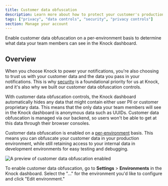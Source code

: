 ```yaml
---
title: Customer data obfuscation
description: Learn more about how to protect your customer's production data in the Knock dashboard.
tags: ["privacy", "data controls", "security", "privacy controls"]
section: Manage your account
---
```


Enable customer data obfuscation on a per-environment basis to determine what data your team members can see in the Knock dashboard.

## Overview

When you choose Knock to power your notifications, you're also choosing to trust us with your customer data and the data you pass in your notifications. This is why [security](/security) is a foundational priority for us at Knock, and it's also why we built our customer data obfuscation controls.

With customer data obfuscation controls, the Knock dashboard automatically hides any data that might contain either user PII or customer proprietary data. This means that the only data your team members will see in the Knock dashboard is anonymous data such as UUIDs. Customer data obfuscation is managed via our backend, so users won't be able to get at this data through their browser consoles.

Customer data obfuscation is enabled on a [per-environment](/send-and-manage-data/environments) basis. This means you can obfuscate your customer data in your production environment, while still retaining access to your internal data in development environments for easy testing and debugging.

![A preview of customer data obfuscation enabled](/images/manage-your-account/customer-data-obfuscation.png)

To enable customer data obfuscation, go to **Settings** > **Environments** in the Knock dashboard. Select the "..." for the environment you'd like to configure and click "Edit environment."
